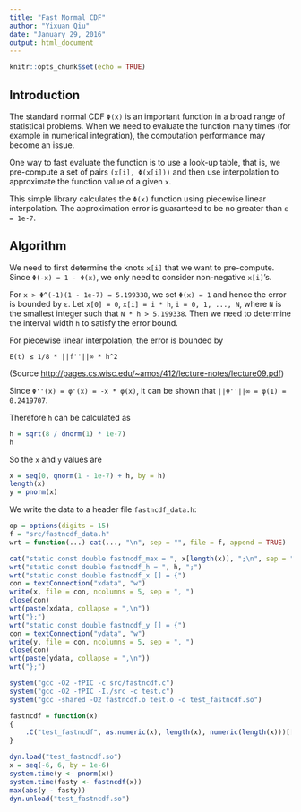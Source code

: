 ```yaml
---
title: "Fast Normal CDF"
author: "Yixuan Qiu"
date: "January 29, 2016"
output: html_document
---
```


```r
knitr::opts_chunk$set(echo = TRUE)
```

## Introduction

The standard normal CDF `Φ(x)` is an important function in a broad range of
statistical problems. When we need to evaluate the function many times
(for example in numerical integration), the computation performance may become
an issue.

One way to fast evaluate the function is to use a look-up table, that is, 
we pre-compute a set of pairs `(x[i], Φ(x[i]))` and then use interpolation
to approximate the function value of a given `x`.

This simple library calculates the `Φ(x)` function using piecewise linear
interpolation. The approximation error is guaranteed to be no greater than
`ε = 1e-7`.

## Algorithm

We need to first determine the knots `x[i]` that we want to pre-compute.
Since `Φ(-x) = 1 - Φ(x)`, we only need to consider non-negative `x[i]`'s.

For `x > Φ^(-1)(1 - 1e-7) = 5.199338`, we set `Φ(x) = 1` and hence the error is
bounded by `ε`. Let `x[0] = 0`, `x[i] = i * h`, `i = 0, 1, ..., N`, where
`N` is the smallest integer such that `N * h > 5.199338`.
Then we need to determine the interval width `h` to satisfy the error bound.

For piecewise linear interpolation, the error is bounded by

`E(t) ≤ 1/8 * ||f''||∞ * h^2`

(Source [http://pages.cs.wisc.edu/~amos/412/lecture-notes/lecture09.pdf](http://pages.cs.wisc.edu/~amos/412/lecture-notes/lecture09.pdf))


Since `Φ''(x) = φ'(x) = -x * φ(x)`, it can be shown that `||Φ''||∞ = φ(1) = 0.2419707`.

Therefore `h` can be calculated as

```r
h = sqrt(8 / dnorm(1) * 1e-7)
h
```

So the `x` and `y` values are

```r
x = seq(0, qnorm(1 - 1e-7) + h, by = h)
length(x)
y = pnorm(x)
```

We write the data to a header file `fastncdf_data.h`:

```r
op = options(digits = 15)
f = "src/fastncdf_data.h"
wrt = function(...) cat(..., "\n", sep = "", file = f, append = TRUE)

cat("static const double fastncdf_max = ", x[length(x)], ";\n", sep = "", file = f)
wrt("static const double fastncdf_h = ", h, ";")
wrt("static const double fastncdf_x [] = {")
con = textConnection("xdata", "w")
write(x, file = con, ncolumns = 5, sep = ", ")
close(con)
wrt(paste(xdata, collapse = ",\n"))
wrt("};")
wrt("static const double fastncdf_y [] = {")
con = textConnection("ydata", "w")
write(y, file = con, ncolumns = 5, sep = ", ")
close(con)
wrt(paste(ydata, collapse = ",\n"))
wrt("};")
```

```r
system("gcc -O2 -fPIC -c src/fastncdf.c")
system("gcc -O2 -fPIC -I./src -c test.c")
system("gcc -shared -O2 fastncdf.o test.o -o test_fastncdf.so")

fastncdf = function(x)
{
    .C("test_fastncdf", as.numeric(x), length(x), numeric(length(x)))[[3]]
}

dyn.load("test_fastncdf.so")
x = seq(-6, 6, by = 1e-6)
system.time(y <- pnorm(x))
system.time(fasty <- fastncdf(x))
max(abs(y - fasty))
dyn.unload("test_fastncdf.so")
```


